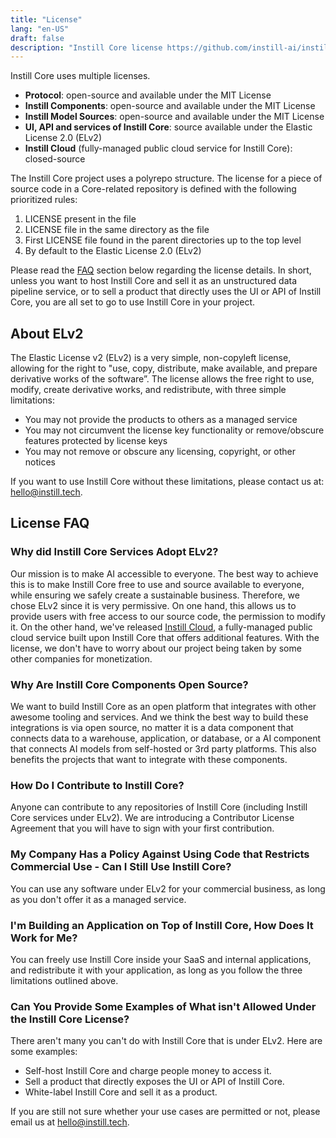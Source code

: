 ```yaml
---
title: "License"
lang: "en-US"
draft: false
description: "Instill Core license https://github.com/instill-ai/instill-core"
---
```


Instill Core uses multiple licenses.

- **Protocol**: open-source and available under the MIT License
- **Instill Components**: open-source and available under the MIT License
- **Instill Model Sources**: open-source and available under the MIT License
- **UI, API and services of Instill Core**: source available under the Elastic License 2.0 (ELv2)
- **Instill Cloud** (fully-managed public cloud service for Instill Core): closed-source

<ZoomableImg
  src="/docs-assets/core/license.svg"
  alt="Instill Core license overview"
/>

The Instill Core project uses a polyrepo structure. The license for a piece of source code in a Core-related repository is defined with the following prioritized rules:

1. LICENSE present in the file
2. LICENSE file in the same directory as the file
3. First LICENSE file found in the parent directories up to the top level
4. By default to the Elastic License 2.0 (ELv2)

Please read the [FAQ](#license-faq) section below regarding the license details.
In short, unless you want to host Instill Core and sell it as an unstructured data pipeline service, or to sell a product that directly uses the UI or API of Instill Core,
you are all set to go to use Instill Core in your project.

## About ELv2

The Elastic License v2 (ELv2) is a very simple, non-copyleft license, allowing for the right to "use, copy, distribute, make available, and prepare derivative works of the software”.
The license allows the free right to use, modify, create derivative works, and redistribute, with three simple limitations:

- You may not provide the products to others as a managed service
- You may not circumvent the license key functionality or remove/obscure features protected by license keys
- You may not remove or obscure any licensing, copyright, or other notices

If you want to use Instill Core without these limitations, please contact us at: hello@instill.tech.

## License FAQ

### Why did Instill Core Services Adopt ELv2?

Our mission is to make AI accessible to everyone. The best way to achieve this is to make Instill Core free to use and source available to everyone, while ensuring we safely create a sustainable business.
Therefore, we chose ELv2 since it is very permissive. On one hand, this allows us to provide users with free access to our source code, the permission to modify it.
On the other hand, we've released [Instill Cloud](https://www.instill.tech/?utm_source=documentation&utm_medium=link), a fully-managed public cloud service built upon Instill Core that offers additional features.
With the license, we don't have to worry about our project being taken by some other companies for monetization.

### Why Are Instill Core Components Open Source?

We want to build Instill Core as an open platform that integrates with other awesome tooling and services.
And we think the best way to build these integrations is via open source, no matter it is a data component that connects data to a warehouse, application, or database, or a AI component that connects AI models from self-hosted or 3rd party platforms.
This also benefits the projects that want to integrate with these components.

### How Do I Contribute to Instill Core?

Anyone can contribute to any repositories of Instill Core (including Instill Core services under ELv2). We are introducing a Contributor License Agreement that you will have to sign with your first contribution.

### My Company Has a Policy Against Using Code that Restricts Commercial Use - Can I Still Use Instill Core?

You can use any software under ELv2 for your commercial business, as long as you don't offer it as a managed service.

### I'm Building an Application on Top of Instill Core, How Does It Work for Me?

You can freely use Instill Core inside your SaaS and internal applications, and redistribute it with your application, as long as you follow the three limitations outlined above.

### Can You Provide Some Examples of What isn't Allowed Under the Instill Core License?

There aren't many you can't do with Instill Core that is under ELv2. Here are some examples:

- Self-host Instill Core and charge people money to access it.
- Sell a product that directly exposes the UI or API of Instill Core.
- White-label Instill Core and sell it as a product.

If you are still not sure whether your use cases are permitted or not, please email us at hello@instill.tech.
